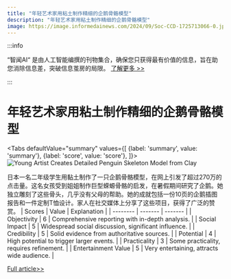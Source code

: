 ```yaml
---
title: "年轻艺术家用粘土制作精细的企鹅骨骼模型"
description: "年轻艺术家用粘土制作精细的企鹅骨骼模型"
image: https://image.informedainews.com/2024/09/Soc-CCD-1725713066-0.jpg
---
```



:::info

“智闻AI“ 是由人工智能编撰的刊物集合，确保您只获得最有价值的信息，旨在助您消除信息差，突破信息茧房的局限。  [了解更多 >>](/)

:::

# 年轻艺术家用粘土制作精细的企鹅骨骼模型


<Tabs
	defaultValue="summary"
	values={[
	{label: 'summary', value: 'summary'},
	{label: 'score', value: 'score'},
]}>
<TabItem value="summary">
<img
  src="https://image.informedainews.com/2024/09/Soc-CCD-1725713066-0.jpg"
  alt="Young Artist Creates Detailed Penguin Skeleton Model from Clay"
/>



日本一名二年级学生用黏土制作了一只企鹅骨骼模型，在网上引发了超过270万的点击量。这名女孩受到姐姐制作巨型蝾螈骨骼的启发，在暑假期间研究了企鹅。她独立雕刻了这些骨头，几乎没有父母的帮助。她的成就包括一份10页的企鹅插图报告和一件定制T恤设计。家人在社交媒体上分享了这些项目，获得了广泛的赞赏。
</TabItem>
<TabItem value="score">
	| Scores     | Value   | Explanation |
	| -------- | ------- | ------- |
	| Objectivity  | 6    | Comprehensive reporting with in-depth analysis.    |
	| Social Impact | 5     | Widespread social discussion, significant influence.    |
	| Credibility    | 5    | Solid evidence from authoritative sources.    |
	| Potential    | 4    | High potential to trigger larger events.    |
	| Practicality    | 3    | Some practicality, requires refinement.    |
	| Entertainment Value    | 5    | Very entertaining, attracts wide audience.    |
</TabItem>
</Tabs>

[Full article>>](https://today.line.me/tw/v2/article/ZaklX2X)
